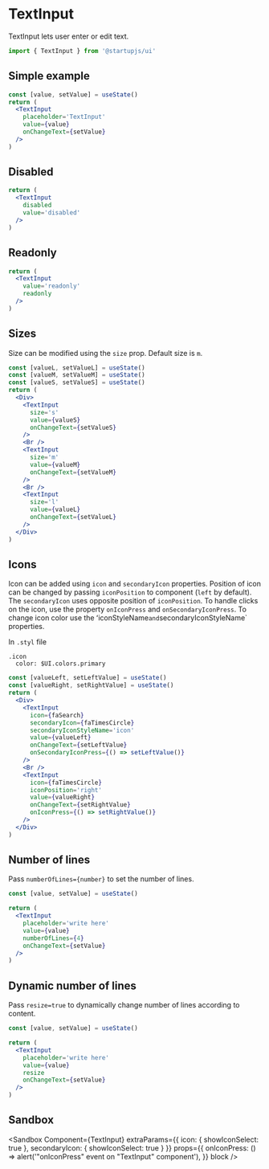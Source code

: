 
# TextInput

TextInput lets user enter or edit text.

```jsx
import { TextInput } from '@startupjs/ui'
```

## Simple example

```jsx example
const [value, setValue] = useState()
return (
  <TextInput
    placeholder='TextInput'
    value={value}
    onChangeText={setValue}
  />
)
```

## Disabled

```jsx example
return (
  <TextInput
    disabled
    value='disabled'
  />
)
```

## Readonly

```jsx example
return (
  <TextInput
    value='readonly'
    readonly
  />
)
```

## Sizes

Size can be modified using the `size` prop. Default size is `m`.

```jsx example
const [valueL, setValueL] = useState()
const [valueM, setValueM] = useState()
const [valueS, setValueS] = useState()
return (
  <Div>
    <TextInput
      size='s'
      value={valueS}
      onChangeText={setValueS}
    />
    <Br />
    <TextInput
      size='m'
      value={valueM}
      onChangeText={setValueM}
    />
    <Br />
    <TextInput
      size='l'
      value={valueL}
      onChangeText={setValueL}
    />
  </Div>
)
```

## Icons

Icon can be added using `icon` and `secondaryIcon` properties. Position of icon can be changed by passing `iconPosition` to component (`left` by default). The `secondaryIcon` uses opposite position of `iconPosition`. To handle clicks on the icon, use the property `onIconPress` and `onSecondaryIconPress`. To change icon color use the ʻiconStyleName` and `secondaryIconStyleName` properties.

In `.styl` file
```stylus
.icon
  color: $UI.colors.primary
```

```jsx example
const [valueLeft, setLeftValue] = useState()
const [valueRight, setRightValue] = useState()
return (
  <Div>
    <TextInput
      icon={faSearch}
      secondaryIcon={faTimesCircle}
      secondaryIconStyleName='icon'
      value={valueLeft}
      onChangeText={setLeftValue}
      onSecondaryIconPress={() => setLeftValue()}
    />
    <Br />
    <TextInput
      icon={faTimesCircle}
      iconPosition='right'
      value={valueRight}
      onChangeText={setRightValue}
      onIconPress={() => setRightValue()}
    />
  </Div>
)
```

## Number of lines

Pass `numberOfLines={number}` to set the number of lines.

```jsx example
const [value, setValue] = useState()

return (
  <TextInput
    placeholder='write here'
    value={value}
    numberOfLines={4}
    onChangeText={setValue}
  />
)
```

## Dynamic number of lines

Pass `resize=true` to dynamically change number of lines according to content.

```jsx example
const [value, setValue] = useState()

return (
  <TextInput
    placeholder='write here'
    value={value}
    resize
    onChangeText={setValue}
  />
)
```

## Sandbox

<Sandbox
  Component={TextInput}
  extraParams={{
    icon: { showIconSelect: true },
    secondaryIcon: { showIconSelect: true }
  }}
  props={{
    onIconPress: () => alert('"onIconPress" event on "TextInput" component'),
  }}
  block
/>
